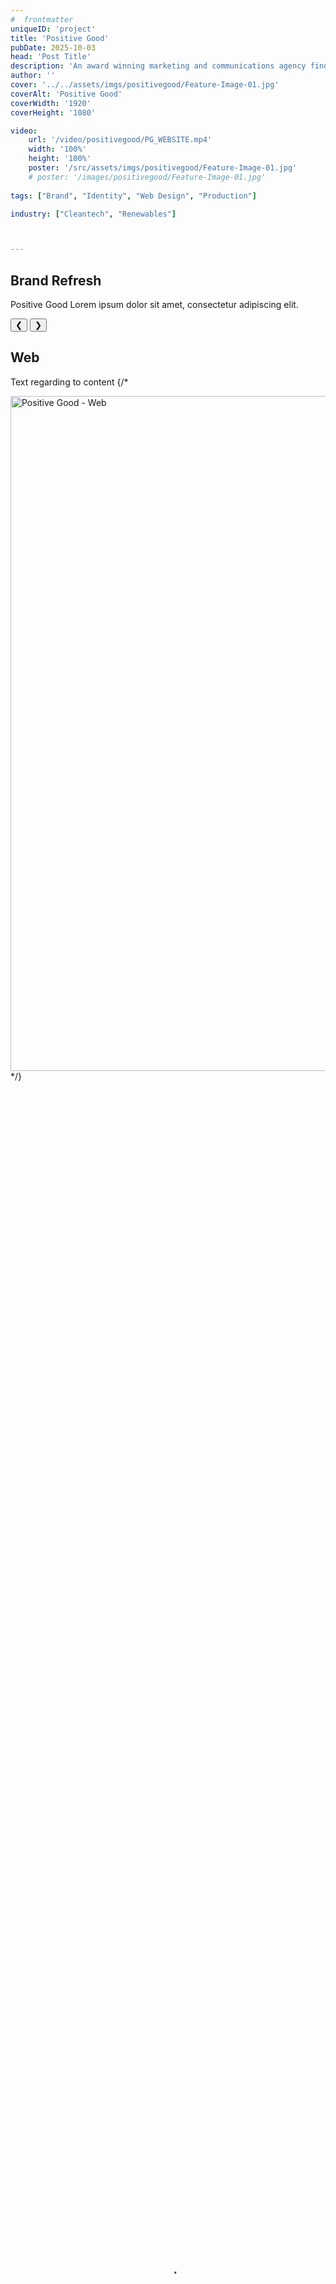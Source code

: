 ```yaml
---
#  frontmatter
uniqueID: 'project'
title: 'Positive Good'
pubDate: 2025-10-03
head: 'Post Title'
description: 'An award winning marketing and communications agency finding, supporting and accelerating brands involved in the cleantech and renewables industry.'
author: ''
cover: '../../assets/imgs/positivegood/Feature-Image-01.jpg'
coverAlt: 'Positive Good'
coverWidth: '1920'
coverHeight: '1080'

video: 
    url: '/video/positivegood/PG_WEBSITE.mp4'
    width: '100%'
    height: '100%'
    poster: '/src/assets/imgs/positivegood/Feature-Image-01.jpg'
    # poster: '/images/positivegood/Feature-Image-01.jpg'
    
tags: ["Brand", "Identity", "Web Design", "Production"]

industry: ["Cleantech", "Renewables"]



---
```




## Brand Refresh
<p>Positive Good Lorem ipsum dolor sit amet, consectetur adipiscing elit.</p>

<div id="carousel-01" class="carousel_container">
  <div class="carousel_stage">
      <div class="image_wrap carousel_slide"><Picture src={image01} alt="Positive Good - business cards" layout="constrained"/></div>
      <div class="image_wrap carousel_slide"><Picture src={image02} alt="Positive Good - business cards" layout="constrained"/></div>
      <div class="image_wrap carousel_slide"><Picture src={image03} alt="Positive Good - business cards" layout="constrained"/></div>
  </div>
  <button class="carousel-button prev">❮</button>
  <button class="carousel-button next">❯</button>  
  <div class="carousel-indicators"></div> 
</div>

## Web
Text regarding to content
{/* 
<div class="image_wrap">
    <Image src="/src/assets/imgs/positivegood/PositiveGood_web.jpg" alt="Positive Good - Web" width="1920" height="1080"/>
</div> 
*/}

<div class="video_wrap">
    <video class="video "
        width="100%"
        height="100%" 
        transition:persist
        autoplay="false"
        loop="true"
        poster="/src/assets/imgs/positivegood/PositiveGood_web_poster.jpg"
    > 
        <source src="/video/positivegood/PG_web_pages.mp4" type="video/mp4" />
        Your browser does not support the video tag.
    </video>
</div>
